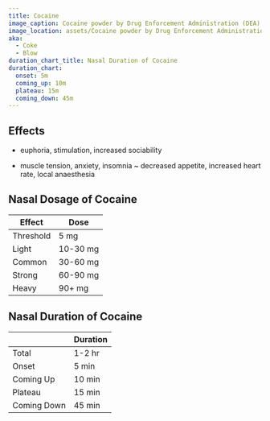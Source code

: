 ```yaml
---
title: Cocaine
image_caption: Cocaine powder by Drug Enforcement Administration (DEA).jpg
image_location: assets/Cocaine powder by Drug Enforcement Administration (DEA).jpg
aka:
  - Coke
  - Blow
duration_chart_title: Nasal Duration of Cocaine
duration_chart:
  onset: 5m
  coming_up: 10m
  plateau: 15m
  coming_down: 45m
---
```


## Effects
+ euphoria, stimulation, increased sociability
- muscle tension, anxiety, insomnia
~ decreased appetite, increased heart rate, local anaesthesia

## Nasal Dosage of Cocaine
| Effect | Dose |
| --- | --- |
| Threshold | 5 mg |
| Light | 10-30 mg |
| Common | 30-60 mg |
| Strong | 60-90 mg |
| Heavy | 90+ mg |

## Nasal Duration of Cocaine
|  | Duration |
| --- | --- |
| Total | 1-2 hr |
| Onset | 5 min |
| Coming Up | 10 min |
| Plateau | 15 min |
| Coming Down | 45 min |





